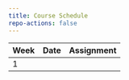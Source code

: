 ```yaml
---
title: Course Schedule
repo-actions: false
---
```



| Week | Date  | Assignment     |
|-----------------|-----------------|---------------------|
| 1    |  |  |
